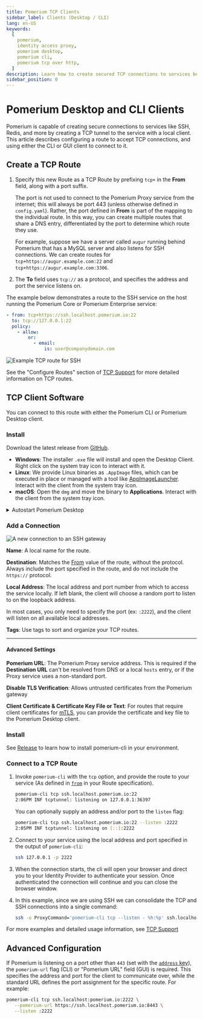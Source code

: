 ```yaml
---
title: Pomerium TCP Clients
sidebar_label: Clients (Desktop / CLI)
lang: en-US
keywords:
  [
    pomerium,
    identity access proxy,
    pomerium desktop,
    pomerium cli,
    pomerium tcp over http,
  ]
description: Learn how to create secured TCP connections to services behind Pomerium.
sidebar_position: 0
---
```



# Pomerium Desktop and CLI Clients

Pomerium is capable of creating secure connections to services like SSH, Redis, and more by creating a TCP tunnel to the service with a local client. This article describes configuring a route to accept TCP connections, and using either the CLI or GUI client to connect to it.

## Create a TCP Route

1. Specify this new Route as a TCP Route by prefixing `tcp+` in the **From** field, along with a port suffix.

   The port is not used to connect to the Pomerium Proxy service from the internet; this will always be port 443 (unless otherwise defined in `config.yaml`). Rather, the port defined in **From** is part of the mapping to the individual route. In this way, you can create multiple routes that share a DNS entry, differentiated by the port to determine which route they use.

   For example, suppose we have a server called `augur` running behind Pomerium that has a MySQL server and also listens for SSH connections. We can create routes for `tcp+https://augur.example.com:22` and `tcp+https://augur.example.com:3306`.

1. The **To** field uses `tcp://` as a protocol, and specifies the address and port the service listens on.

The example below demonstrates a route to the SSH service on the host running the Pomerium Core or Pomerium Enterprise service:

<Tabs>
<TabItem value="Pomerium Core" label="Pomerium Core">

```yaml
- from: tcp+https://ssh.localhost.pomerium.io:22
  to: tcp://127.0.0.1:22
  policy:
    - allow:
        or:
          - email:
              is: user@companydomain.com
```

</TabItem>
<TabItem value="Pomerium Enterprise" label="Pomerium Enterprise">

![Example TCP route for SSH](./img/tcp-ssh-route.png)

</TabItem>
</Tabs>

See the "Configure Routes" section of [TCP Support](/docs/capabilities/tcp#configure-routes) for more detailed information on TCP routes.

## TCP Client Software

You can connect to this route with either the Pomerium CLI or Pomerium Desktop client.

<Tabs>

<TabItem value="Pomerium Desktop" label="Pomerium Desktop">

### Install

Download the latest release from [GitHub](https://github.com/pomerium/desktop-client/releases).

- **Windows**: The installer `.exe` file will install and open the Desktop Client. Right click on the system tray icon to interact with it.
- **Linux**: We provide Linux binaries as `.AppImage` files, which can be executed in place or managed with a tool like [AppImageLauncher](https://github.com/TheAssassin/AppImageLauncher). Interact with the client from the system tray icon.
- **macOS**: Open the `dmg` and move the binary to **Applications**. Interact with the client from the system tray icon.

<details>
<summary>Autostart Pomerium Desktop</summary>

If you want Pomerium Desktop to start automatically when you log in to your computer, follow the steps below for your operating system.

<Tabs>
<TabItem value="windows" label="Windows">

#### Autostart for all users

Copy the shortcut for the Pomerium Desktop app into `C:\ProgramData\Microsoft\Windows\Start Menu\Programs\Startup`.

#### Autostart for your user

Copy the shortcut for the Pomerium Desktop app into `C:\Users\username\AppData\Roaming\Microsoft\Windows\Start Menu\Programs\Startup`, replacing `username` with your username.

---

Windows 11 also offers a GUI method, documented by [windowscentral.com](https://www.windowscentral.com/how-launch-apps-automatically-during-login-windows-11)

</TabItem>
<TabItem value="mac" label="MacOS">

1. From **System Preferences**, select **Users & Groups**.

1. Click **Login Items** near the top, then the **+** button towards the bottom of the window.

1. Select Pomerium Desktop from the Applications folder.

</TabItem>
<TabItem value="gnome" label="Linux (Gnome)">

The easiest way to autostart user applications in the Gnome Desktop Environment is by using the Tweaks application. Gnome documents this process well, so we won't replicate it here. See [Gnome's documentation](https://help.gnome.org/users/gnome-help/stable/shell-apps-auto-start.html) for more information.

</TabItem>
<TabItem value="kde" label="Linux (KDE)">

KDE's documentation covers autostarting applications well: see [System Settings/Autostart](https://userbase.kde.org/System_Settings/Autostart) from the KDE UsersBase Wiki for more information.

</TabItem>
</Tabs>

</details>

### Add a Connection

![A new connection to an SSH gateway](examples/img/desktop/demo-new-connection.png)

**Name**: A local name for the route.

**Destination**: Matches the [From](/docs/reference/routes/from) value of the route, without the protocol. Always include the port specified in the route, and do not include the `https://` protocol.

**Local Address**: The local address and port number from which to access the service locally. If left blank, the client will choose a random port to listen to on the loopback address.

In most cases, you only need to specify the port (ex: `:2222`), and the client will listen on all available local addresses.

**Tags**: Use tags to sort and organize your TCP routes.

---

#### Advanced Settings

**Pomerium URL**: The Pomerium Proxy service address. This is required if the **Destination URL** can't be resolved from DNS or a local `hosts` entry, or if the Proxy service uses a non-standard port.

**Disable TLS Verification**: Allows untrusted certificates from the Pomerium gateway

**Client Certificate & Certificate Key File or Text**: For routes that require client certificates for [mTLS](/docs/concepts/mutual-auth.md), you can provide the certificate and key file to the Pomerium Desktop client.

</TabItem>
<TabItem value="Pomerium CLI" label="Pomerium CLI">

### Install

See [Release](@site/docs/releases/pomerium-cli) to learn how to install pomerium-cli in your environment.

### Connect to a TCP Route

1. Invoke `pomerium-cli` with the `tcp` option, and provide the route to your service (As defined in [`from`](/docs/reference/routes/from) in your Route specification).

   ```bash
   pomerium-cli tcp ssh.localhost.pomerium.io:22
   2:06PM INF tcptunnel: listening on 127.0.0.1:36397
   ```

   You can optionally supply an address and/or port to the `listen` flag:

   ```bash
   pomerium-cli tcp ssh.localhost.pomerium.io:22 --listen :2222
   2:05PM INF tcptunnel: listening on [::]:2222
   ```

1. Connect to your service using the local address and port specified in the output of `pomerium-cli`:

   ```bash
   ssh 127.0.0.1 -p 2222
   ```

1. When the connection starts, the cli will open your browser and direct you to your Identity Provider to authenticate your session. Once authenticated the connection will continue and you can close the browser window.

1. In this example, since we are using SSH we can consolidate the TCP and SSH connections into a single command:

   ```bash
   ssh -o ProxyCommand='pomerium-cli tcp --listen - %h:%p' ssh.localhost.pomerium.io
   ```

</TabItem>
</Tabs>

For more examples and detailed usage information, see [TCP Support](/docs/capabilities/tcp)

## Advanced Configuration

If Pomerium is listening on a port other than `443` (set with the [`address` key](/docs/reference/address)), the `pomerium-url` flag (CLI) or "Pomerium URL" field (GUI) is required. This specifies the address and port for the client to communicate over, while the standard URL defines the port assignment for the specific route. For example:

```bash
pomerium-cli tcp ssh.localhost:pomerium.io:2222 \
   --pomerium-url https://ssh.localhost.pomerium.io:8443 \
   --listen :2222
```
